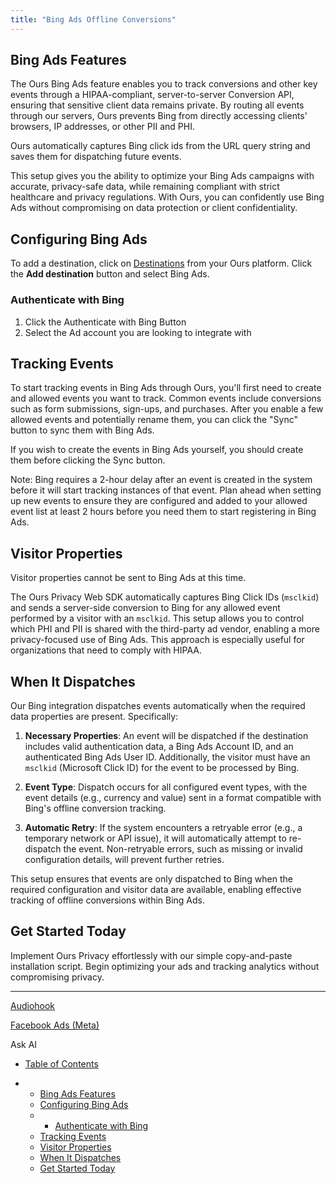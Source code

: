 ```yaml
---
title: "Bing Ads Offline Conversions"
---
```


## Bing Ads Features

The Ours Bing Ads feature enables you to track conversions and other key events through a HIPAA-compliant, server-to-server Conversion API, ensuring that sensitive client data remains private. By routing all events through our servers, Ours prevents Bing from directly accessing clients' browsers, IP addresses, or other PII and PHI.

Ours automatically captures Bing click ids from the URL query string and saves them for dispatching future events.

This setup gives you the ability to optimize your Bing Ads campaigns with accurate, privacy-safe data, while remaining compliant with strict healthcare and privacy regulations. With Ours, you can confidently use Bing Ads without compromising on data protection or client confidentiality.

## Configuring Bing Ads

To add a destination, click on [Destinations](https://app.oursprivacy.com/) from your Ours platform. Click the **Add destination** button and select Bing Ads.

### Authenticate with Bing

1. Click the Authenticate with Bing Button
2. Select the Ad account you are looking to integrate with

## Tracking Events

To start tracking events in Bing Ads through Ours, you'll first need to create and allowed events you want to track. Common events include conversions such as form submissions, sign-ups, and purchases. After you enable a few allowed events and potentially rename them, you can click the "Sync" button to sync them with Bing Ads.

If you wish to create the events in Bing Ads yourself, you should create them before clicking the Sync button.

Note: Bing requires a 2-hour delay after an event is created in the system before it will start tracking instances of that event. Plan ahead when setting up new events to ensure they are configured and added to your allowed event list at least 2 hours before you need them to start registering in Bing Ads.

## Visitor Properties

Visitor properties cannot be sent to Bing Ads at this time.

The Ours Privacy Web SDK automatically captures Bing Click IDs (`msclkid`) and sends a server-side conversion to Bing for any allowed event performed by a visitor with an `msclkid`. This setup allows you to control which PHI and PII is shared with the third-party ad vendor, enabling a more privacy-focused use of Bing Ads. This approach is especially useful for organizations that need to comply with HIPAA.

## When It Dispatches

Our Bing integration dispatches events automatically when the required data properties are present. Specifically:

1. **Necessary Properties**: An event will be dispatched if the destination includes valid authentication data, a Bing Ads Account ID, and an authenticated Bing Ads User ID. Additionally, the visitor must have an `msclkid` (Microsoft Click ID) for the event to be processed by Bing.

2. **Event Type**: Dispatch occurs for all configured event types, with the event details (e.g., currency and value) sent in a format compatible with Bing's offline conversion tracking.

3. **Automatic Retry**: If the system encounters a retryable error (e.g., a temporary network or API issue), it will automatically attempt to re-dispatch the event. Non-retryable errors, such as missing or invalid configuration details, will prevent further retries.

This setup ensures that events are only dispatched to Bing when the required configuration and visitor data are available, enabling effective tracking of offline conversions within Bing Ads.

## Get Started Today

Implement Ours Privacy effortlessly with our simple copy-and-paste installation script. Begin optimizing your ads and tracking analytics without compromising privacy.

***

[Audiohook](/docs/audiohook)

[Facebook Ads (Meta)](/docs/destination-facebook)

Ask AI

* [Table of Contents](#)

* * [Bing Ads Features](#bing-ads-features)
  * [Configuring Bing Ads](#configuring-bing-ads)
  * * [Authenticate with Bing](#authenticate-with-bing)
  * [Tracking Events](#tracking-events)
  * [Visitor Properties](#visitor-properties)
  * [When It Dispatches](#when-it-dispatches)
  * [Get Started Today](#get-started-today)
